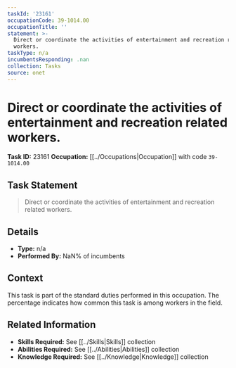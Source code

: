 ```yaml
---
taskId: '23161'
occupationCode: 39-1014.00
occupationTitle: ''
statement: >-
  Direct or coordinate the activities of entertainment and recreation related
  workers.
taskType: n/a
incumbentsResponding: .nan
collection: Tasks
source: onet
---
```

# Direct or coordinate the activities of entertainment and recreation related workers.

**Task ID:** 23161
**Occupation:** [[../Occupations|Occupation]] with code `39-1014.00`

## Task Statement

> Direct or coordinate the activities of entertainment and recreation related workers.

## Details

- **Type:** n/a
- **Performed By:** NaN% of incumbents

## Context

This task is part of the standard duties performed in this occupation. The percentage indicates how common this task is among workers in the field.

## Related Information

- **Skills Required:** See [[../Skills|Skills]] collection
- **Abilities Required:** See [[../Abilities|Abilities]] collection
- **Knowledge Required:** See [[../Knowledge|Knowledge]] collection
